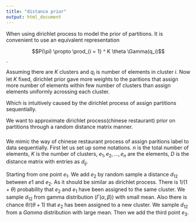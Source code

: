 ```yaml
---
title: "distance prior"
output: html_document
---
```


When using dirichlet process to model the prior of partitions. It is convenient to use an equivalent representation

$$P(\pi) \propto \prod_{i = 1} ^ K \theta \Gamma(q_i)$$. 

Assuming there are $K$ clusters and $q_i$ is number of elements in cluster $i$. 
Now let $K$ fixed, dirichlet prior gave more weights to the paritions that assign more number of elements within few number of clusters than assign elements uniformly acrossing each cluster. 

Which is intuitively caused by the dirichlet process of assign partitions sequentially. 

We want to approximate dirichlet process(chinese restaurant) prior on partitions through a random distance matrix manner. 

###
We mimic the way of chinese restaurant process of assign paritions label to data sequentially. 
First let us set up some notations. $n$ is the total number of elements, $K$ is the number of clusters, $e_1, e_2, ... , e_n$ are the elements, $D$ is the distance matrix with entries as $d_{ij}$.

Starting from one point $e_1$. We add $e_2$ by random sample a distance $d_{12}$ between $e1$ and $e_2$. As it should be similar as dirichlet process. There is $1 / (1 + \theta)$ probability that $e_2$ and $e_1$ have been assigned to the same cluster. We sample $d_{12}$ from gamma distribution ($\Gamma(\alpha,\beta))$ with small mean. Also there is chance $\theta / (\theta + 1)$ that $e_2$ has been assigned to a new cluster. We sample $d_{12}$ from a $Gamma$ distribution with large mean. Then we add the third point $e_3$.


